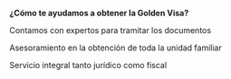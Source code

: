 **¿Cómo te ayudamos a obtener la Golden Visa?**

Contamos con expertos para tramitar los documentos

Asesoramiento en la obtención de toda la unidad familiar

Servicio integral tanto jurídico como fiscal
